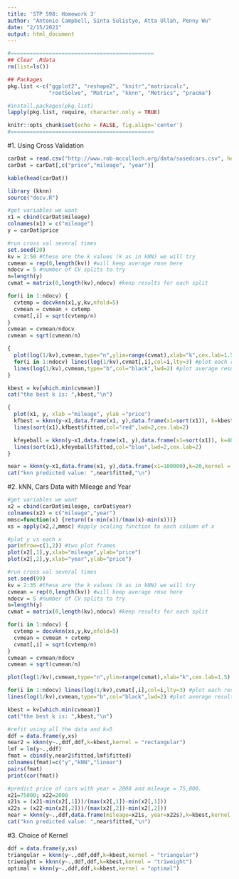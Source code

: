 ```yaml
---
title: 'STP 598: Homework 3'
author: "Antonio Campbell, Sinta Sulistyo, Atta Ullah, Penny Wu"
date: "2/15/2021"
output: html_document
---
```


```r
#=============================================
## Clear .Rdata
rm(list=ls())

## Packages
pkg.list <-c("ggplot2", "reshape2", "knitr","matrixcalc",
             "rootSolve", "Matrix", "kknn", "Metrics", "pracma")

#install.packages(pkg.list)
lapply(pkg.list, require, character.only = TRUE)

knitr::opts_chunk$set(echo = FALSE, fig.align='center')
#=============================================
```

#1. Using Cross Validation

\textbf{We are going to use the used cars data again.Previously, we used the “eye-ball” method to choose k for a kNN fit for mileage predicting price.Use 5-fold cross-validation to choose k. How does your fit compare with the eyeball method?}


```r
carDat = read.csv("http://www.rob-mcculloch.org/data/susedcars.csv", header = TRUE)
carDat = carDat[,c("price","mileage", "year")]
```

```r
kable(head(carDat))
```

\textbf{Plot the data and then add the fit using the k you chose using cross-validation and the k you choose by eye-ball.}

```r
library (kknn)
source("docv.R") 
```

```r
#get variables we want
x1 = cbind(carDat$mileage)
colnames(x1) = c("mileage")
y = carDat$price

#run cross val several times
set.seed(20)
kv = 2:50 #these are the k values (k as in kNN) we will try
cvmean = rep(0,length(kv)) #will keep average rmse here
ndocv = 5 #number of CV splits to try
n=length(y)
cvmat = matrix(0,length(kv),ndocv) #keep results for each split

for(i in 1:ndocv) {
  cvtemp = docvknn(x1,y,kv,nfold=5)
  cvmean = cvmean + cvtemp
  cvmat[,i] = sqrt(cvtemp/n)
}
cvmean = cvmean/ndocv
cvmean = sqrt(cvmean/n)
```

```r
{
  plot(log(1/kv),cvmean,type="n",ylim=range(cvmat),xlab="k",cex.lab=1.5)
  for(i in 1:ndocv) lines(log(1/kv),cvmat[,i],col=i,lty=3) #plot each result
  lines(log(1/kv),cvmean,type="b",col="black",lwd=2) #plot average result
}
```

```r
kbest = kv[which.min(cvmean)]
cat("the best k is: ",kbest,"\n")
```
```r
{
  plot(x1, y, xlab ="mileage", ylab ="price")
  kfbest = kknn(y~x1,data.frame(x1, y),data.frame(x1=sort(x1)), k=kbest,kernel = "rectangular")
  lines(sort(x1),kfbest$fitted,col="red",lwd=2,cex.lab=2)

  kfeyeball = kknn(y~x1,data.frame(x1, y),data.frame(x1=sort(x1)), k=40, kernel = "rectangular")
  lines(sort(x1),kfeyeball$fitted,col="blue",lwd=2,cex.lab=2)
}
```

\textbf{Use kNN with the k you chose using cross-validation to get a prediction for a used car with 100,000 miles on it. Use all the observations as training data to get your prediction (given your choice of k).}

```r
near = kknn(y~x1,data.frame(x1, y),data.frame(x1=100000),k=20,kernel = "rectangular")
cat("knn predicted value: ",near$fitted,"\n")
```

#2. kNN, Cars Data with Mileage and Year

\textbf{Use kNN to get a prediction for a 2008 car with 75,000 miles on it! Remember to use cross-validation to choose k and scale your x’s !!}

```r
#get variables we want
x2 = cbind(carDat$mileage, carDat$year)
colnames(x2) = c("mileage","year")
mmsc=function(x) {return((x-min(x))/(max(x)-min(x)))}
xs = apply(x2,2,mmsc) #apply scaling function to each column of x
```

```r
#plot y vs each x
par(mfrow=c(1,2)) #two plot frames
plot(x2[,1],y,xlab="mileage",ylab="price")
plot(x2[,2],y,xlab="year",ylab="price")
```
```r
#run cross val several times
set.seed(99)
kv = 2:35 #these are the k values (k as in kNN) we will try
cvmean = rep(0,length(kv)) #will keep average rmse here
ndocv = 5 #number of CV splits to try
n=length(y)
cvmat = matrix(0,length(kv),ndocv) #keep results for each split

for(i in 1:ndocv) {
  cvtemp = docvknn(xs,y,kv,nfold=5)
  cvmean = cvmean + cvtemp
  cvmat[,i] = sqrt(cvtemp/n)
}
cvmean = cvmean/ndocv
cvmean = sqrt(cvmean/n)
```

```r
plot(log(1/kv),cvmean,type="n",ylim=range(cvmat),xlab="k",cex.lab=1.5)

for(i in 1:ndocv) lines(log(1/kv),cvmat[,i],col=i,lty=3) #plot each result
lines(log(1/kv),cvmean,type="b",col="black",lwd=2) #plot average result
```
```r
kbest = kv[which.min(cvmean)]
cat("the best k is: ",kbest,"\n")
```
```r
#refit using all the data and k=5
ddf = data.frame(y,xs)
near2 = kknn(y~.,ddf,ddf,k=kbest,kernel = "rectangular")
lmf = lm(y~.,ddf)
fmat = cbind(y,near2$fitted,lmf$fitted)
colnames(fmat)=c("y","kNN","linear")
pairs(fmat)
print(cor(fmat))
```

```r
#predict price of cars with year = 2008 and mileage = 75,000.
x21=75000; x22=2008
x21s = (x21-min(x2[,1]))/(max(x2[,1])-min(x2[,1]))
x22s = (x22-min(x2[,2]))/(max(x2[,2])-min(x2[,2]))
near = kknn(y~.,ddf,data.frame(mileage=x21s, year=x22s),k=kbest,kernel = "rectangular")
cat("knn predicted value: ",near$fitted,"\n")
```


\textbf{Is your predictive accuracy better using (mileage,year) than it was with just mileage?}

#3. Choice of Kernel
\textbf{In our notes examples we used kernel=“rectangular” when calling the R function kknn.So, you can weight the y values at the neighbors equally, or weight the closer ones more heavily. Typically default is equal weights.Using the used cars data and predictors (features!!) (mileage,year) try a weighting option other than uniform.}

```r
ddf = data.frame(y,xs)
triangular = kknn(y~.,ddf,ddf,k=kbest,kernel = "triangular")
triweight = kknn(y~.,ddf,ddf,k=kbest,kernel = "triweight")
optimal = kknn(y~.,ddf,ddf,k=kbest,kernel = "optimal")
```

